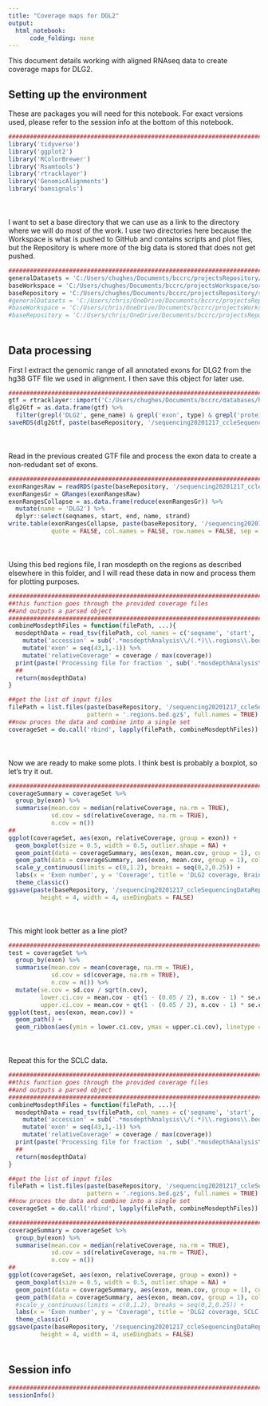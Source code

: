 ```yaml
---
title: "Coverage maps for DGL2"
output:
  html_notebook:
      code_folding: none
---
```


This document details working with aligned RNAseq data to create coverage maps for DLG2.

## Setting up the environment

These are packages you will need for this notebook. For exact versions used, please refer to the session info at the bottom of this notebook.

```r
##########################################################################################
library('tidyverse')
library('ggplot2')
library('RColorBrewer')
library('Rsamtools')
library('rtracklayer')
library('GenomicAlignments')
library('bamsignals')
```

<div style="margin-bottom:50px;"></div>

I want to set a base directory that we can use as a link to the directory where we will do most of the work. I use two directories here because the Workspace is what is pushed to GitHub and contains scripts and plot files, but the Repository is where more of the big data is stored that does not get pushed.

```r
##########################################################################################
generalDatasets = 'C:/Users/chughes/Documents/bccrc/projectsRepository/generalDatasets'
baseWorkspace = 'C:/Users/chughes/Documents/bccrc/projectsWorkspace/sorensenLab/relatedToDlg2'
baseRepository = 'C:/Users/chughes/Documents/bccrc/projectsRepository/sorensenLab/relatedToDlg2'
#generalDatasets = 'C:/Users/chris/OneDrive/Documents/bccrc/projectsRepository/generalDatasets'
#baseWorkspace = 'C:/Users/chris/OneDrive/Documents/bccrc/projectsWorkspace/sorensenLab/relatedToYbx1'
#baseRepository = 'C:/Users/chris/OneDrive/Documents/bccrc/projectsRepository/sorensenLab/relatedToYbx1'
```

<div style="margin-bottom:50px;"></div>

## Data processing

First I extract the genomic range of all annotated exons for DLG2 from the hg38 GTF file we used in alignment. I then save this object for later use.

```r
##########################################################################################
gtf = rtracklayer::import('C:/Users/chughes/Documents/bccrc/databases/hg38/gencode_gtf/hg38.gtf')
dlg2Gtf = as.data.frame(gtf) %>%
  filter(grepl('DLG2', gene_name) & grepl('exon', type) & grepl('protein_coding', transcript_type))
saveRDS(dlg2Gtf, paste(baseRepository, '/sequencing20201217_ccleSequencingDataReprocessing/dlg2GtfAllExons.rds', sep = ''))
```

<div style="margin-bottom:50px;"></div>

Read in the previous created GTF file and process the exon data to create a non-redudant set of exons.

```r
##########################################################################################
exonRangesRaw = readRDS(paste(baseRepository, '/sequencing20201217_ccleSequencingDataReprocessing/dlg2GtfAllExons.rds', sep = ''))
exonRangesGr = GRanges(exonRangesRaw)
exonRangesCollapse = as.data.frame(reduce(exonRangesGr)) %>%
  mutate(name = 'DLG2') %>%
  dplyr::select(seqnames, start, end, name, strand)
write.table(exonRangesCollapse, paste(baseRepository, '/sequencing20201217_ccleSequencingDataReprocessing/dlg2GtfCollapsedExons.bed', sep = ''),
            quote = FALSE, col.names = FALSE, row.names = FALSE, sep = '\t')
```

<div style="margin-bottom:50px;"></div>

Using this bed regions file, I ran mosdepth on the regions as described elsewhere in this folder, and I will read these data in now and process them for plotting purposes. 

```r
##########################################################################################
##this function goes through the provided coverage files
##and outputs a parsed object
#######################################################################
combineMosdepthFiles = function(filePath, ...){
  mosdepthData = read_tsv(filePath, col_names = c('seqname', 'start', 'end', 'symbol', 'coverage')) %>%
    mutate('accession' = sub('.*mosdepthAnalysis\\/(.*)\\.regions\\.bed\\.gz', '\\1', filePath)) %>%
    mutate('exon' = seq(43,1,-1)) %>%
    mutate('relativeCoverage' = coverage / max(coverage))
  print(paste('Processing file for fraction ', sub('.*mosdepthAnalysis\\/(.*)\\.regions\\.bed\\.gz', '\\1', filePath), '.', sep = ''))
  ##
  return(mosdepthData)
}

##get the list of input files
filePath = list.files(paste(baseRepository, '/sequencing20201217_ccleSequencingDataReprocessing/mosdepthAnalysis/', sep = ''), 
                      pattern = '.regions.bed.gz$', full.names = TRUE)
##now proces the data and combine into a single set
coverageSet = do.call('rbind', lapply(filePath, combineMosdepthFiles))
```

<div style="margin-bottom:50px;"></div>

Now we are ready to make some plots. I think best is probably a boxplot, so let's try it out.

```r
##########################################################################################
coverageSummary = coverageSet %>%
  group_by(exon) %>%
  summarise(mean.cov = median(relativeCoverage, na.rm = TRUE),
            sd.cov = sd(relativeCoverage, na.rm = TRUE),
            n.cov = n())
##
ggplot(coverageSet, aes(exon, relativeCoverage, group = exon)) +
  geom_boxplot(size = 0.5, width = 0.5, outlier.shape = NA) +
  geom_point(data = coverageSummary, aes(exon, mean.cov, group = 1), color = brewer.pal(6,'Spectral')[1], size = 0.5) +
  geom_path(data = coverageSummary, aes(exon, mean.cov, group = 1), color = brewer.pal(6,'Spectral')[1], size = 0.5) +
  scale_y_continuous(limits = c(0,1.2), breaks = seq(0,2,0.25)) +
  labs(x = 'Exon number', y = 'Coverage', title = 'DLG2 coverage, Brain') +
  theme_classic()
ggsave(paste(baseRepository, '/sequencing20201217_ccleSequencingDataReprocessing/mosdepthAnalysis/boxplot_dlg2CoverageEwingRna.pdf', sep = ''),
         height = 4, width = 4, useDingbats = FALSE)
```

<div style="margin-bottom:50px;"></div>

This might look better as a line plot?

```r
##########################################################################################
test = coverageSet %>% 
  group_by(exon) %>%
  summarise(mean.cov = mean(coverage, na.rm = TRUE),
            sd.cov = sd(coverage, na.rm = TRUE),
            n.cov = n()) %>%
  mutate(se.cov = sd.cov / sqrt(n.cov),
         lower.ci.cov = mean.cov - qt(1 - (0.05 / 2), n.cov - 1) * se.cov,
         upper.ci.cov = mean.cov + qt(1 - (0.05 / 2), n.cov - 1) * se.cov)
ggplot(test, aes(exon, mean.cov)) +
  geom_path() +
  geom_ribbon(aes(ymin = lower.ci.cov, ymax = upper.ci.cov), linetype = 2, alpha = 0.5)
```

<div style="margin-bottom:50px;"></div>

Repeat this for the SCLC data.

```r
##########################################################################################
##this function goes through the provided coverage files
##and outputs a parsed object
#######################################################################
combineMosdepthFiles = function(filePath, ...){
  mosdepthData = read_tsv(filePath, col_names = c('seqname', 'start', 'end', 'symbol', 'coverage')) %>%
    mutate('accession' = sub('.*mosdepthAnalysis\\/(.*)\\.regions\\.bed\\.gz', '\\1', filePath)) %>%
    mutate('exon' = seq(43,1,-1)) %>%
    mutate('relativeCoverage' = coverage / max(coverage))
  print(paste('Processing file for fraction ', sub('.*mosdepthAnalysis\\/(.*)\\.regions\\.bed\\.gz', '\\1', filePath), '.', sep = ''))
  ##
  return(mosdepthData)
}

##get the list of input files
filePath = list.files(paste(baseRepository, '/sequencing20201217_ccleSequencingDataReprocessing/sclcLines/mosdepthAnalysis/', sep = ''), 
                      pattern = '.regions.bed.gz$', full.names = TRUE)
##now proces the data and combine into a single set
coverageSet = do.call('rbind', lapply(filePath, combineMosdepthFiles))

##########################################################################################
coverageSummary = coverageSet %>%
  group_by(exon) %>%
  summarise(mean.cov = median(relativeCoverage, na.rm = TRUE),
            sd.cov = sd(relativeCoverage, na.rm = TRUE),
            n.cov = n())
##
ggplot(coverageSet, aes(exon, relativeCoverage, group = exon)) +
  geom_boxplot(size = 0.5, width = 0.5, outlier.shape = NA) +
  geom_point(data = coverageSummary, aes(exon, mean.cov, group = 1), color = brewer.pal(6,'Spectral')[1], size = 0.5) +
  geom_path(data = coverageSummary, aes(exon, mean.cov, group = 1), color = brewer.pal(6,'Spectral')[1], size = 0.5) +
  #scale_y_continuous(limits = c(0,1.2), breaks = seq(0,2,0.25)) +
  labs(x = 'Exon number', y = 'Coverage', title = 'DLG2 coverage, SCLC') +
  theme_classic()
ggsave(paste(baseRepository, '/sequencing20201217_ccleSequencingDataReprocessing/sclcLines/mosdepthAnalysis/boxplot_dlg2CoverageSclcRna.pdf', sep = ''),
         height = 4, width = 4, useDingbats = FALSE)
```

<div style="margin-bottom:50px;"></div>

## Session info

```r
##########################################################################################
sessionInfo()
```









